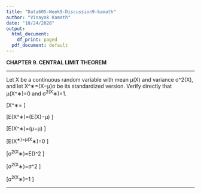 ---
title: "Data605-Week9-Discussion9-kamath"
author: "Vinayak Kamath"
date: "10/24/2020"
output:
  html_document:
    df_print: paged
  pdf_document: default
---

**CHAPTER 9. CENTRAL LIMIT THEOREM**  
  
---
   
Let X be a continuous random variable with mean μ(X) and variance σ^2(X), and let X^∗=(X−μ)σ be its standardized version. Verify directly that μ(X^∗)=0 and σ^2(X^∗)=1.  


\[X^∗= \frac{(X−μ)}{σ} \]  

\[E(X^∗)=\frac{1}{σ}(E(X)−μ) \]  

\[E(X^∗)=\frac{1}{σ}(μ−μ) \]  

\[E(X^∗)=μ(X^∗)=0 \]  

\[σ^2(X^∗)=E(\frac{X−μ}{σ})^2 \]  

\[σ^2(X^∗)=\frac{1}{σ^2}σ^2 \]  

\[σ^2(X^∗)=1 \]  

---
